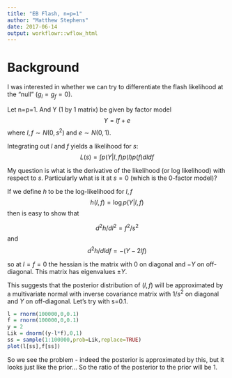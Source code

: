 ```yaml
---
title: "EB Flash, n=p=1"
author: "Matthew Stephens"
date: 2017-06-14
output: workflowr::wflow_html
---
```





# Background

I was interested in whether we can try to differentiate
the flash likelihood at the "null" ($g_l=g_f=0$).

Let n=p=1. And Y (1 by 1 matrix) be given by factor model
$$Y = lf + e$$
where $l,f \sim N(0,s^2)$ and $e \sim N(0,1)$.

Integrating out $l$ and $f$ yields a likelihood for $s$:
$$L(s) = \int p(Y| l, f) p(l) p(f) dl df $$

My question is what is the derivative of the likelihood
(or log likelihood) with respect to $s$. Particularly what is it at $s=0$
(which is the 0-factor model)?

If we define $h$ to be the log-likelihood for $l,f$ 
$$h(l,f) = \log p(Y|l,f)$$
then is easy to show that

$$d^2h/dl^2 = f^2/s^2$$
and 
$$d^2h/dldf = -(Y-2lf)$$

so at $l=f=0$ the hessian is the matrix with 0 on diagonal and $-Y$ on off-diagonal. This matrix has eigenvalues $\pm Y$.

This suggests that the posterior distribution of $(l,f)$ will be approximated
by a multivariate normal with inverse covariance matrix with $1/s^2$ on diagonal and $Y$ on off-diagonal. Let's try with s=0.1.

```r
l = rnorm(100000,0,0.1)
f = rnorm(100000,0,0.1)
y = 2
Lik = dnorm((y-l*f),0,1)
ss = sample(1:100000,prob=Lik,replace=TRUE)
plot(l[ss],f[ss])
```

So we see the problem - indeed the posterior is approximated by this, but it looks just like the prior... So the ratio of the posterior to the prior will be 1.


